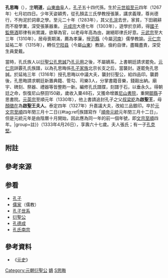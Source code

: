 {{Infobox_officeholder
| name = 孔思晦
| image name =
| width =
| now =孔子第五十四世孫
| period =
| Sex = 男
| date of birth =[[元世祖|元世祖]][[至元_(忽必烈)|至元]]四年七月初四日<br>1267年7月26日
| date of death =[[元文宗|元文宗]][[至順|至順]]四年閏三月十二日<br>{{Death date and age|1333|4|26|1267|7|26}}
| different name = （表字）明道
| Native place =[[山東省|山東省]][[兖州府|兖州府]][[曲阜縣|曲阜縣]]<br> (今名：[[山東省|山東省]][[曲阜市|曲阜市]])
| party = 
| place of death =
| place of birth =
| spouse = 張氏
| educate = 
| past = 
* 衍聖公 <span style="color: blue;">(1267年-1333年)</span>
| relatives = 
[[孔子|孔子]] (遠祖)<br>
[[孔宗願|孔宗願]](九世祖)<br>
[[孔若愚|孔若愚]](八世祖)<br>
[[孔端立|孔端立]](七世祖)<br>
[[孔琥|孔琥]](六世祖)<br>
[[孔拂|孔拂]] (高祖父)<br>
[[孔元孝|孔元孝]] (曾祖父)<br>
[[孔之厚|孔之厚]] (祖父)<br>
[[孔浣|孔浣]] (父)<br>
[[孔克堅|孔克堅]] (子)
}}

'''孔思晦'''（{{bd|1267年|7月26日|1333年|4月26日|catIdx=K孔思晦}}），[[表字|字]]'''明道'''，[[山東|山東]][[曲阜|曲阜]]人，[[孔子|孔子]]五十四代孫。生於[[元世祖|元世祖]][[至元_(忽必烈)|至元]]四年（1267年）七月初四日{{r|jp|page1=8}}。少年天姿穎秀，從孔顏孟三氏學教授張篆，講求義理，尊尚德行，不拘泥於詞章之學。至元二十年（1283年），其父[[孔浣|孔浣]]去世，家貧，下田親耕而不廢學業，深受張篆器重。 [[元成宗|元成宗]]大德七年（1303年），遊學於京師，得[[國子監|國子監]][[祭酒|祭酒]]耶律有尚賞識，欲舉為官，以老母年高為由，謝絕耶律氏好意。[[元武宗|元武宗]]至大三年（1310年），居母喪期滿，薦為孝廉，授[[范縣|范縣]]（今屬[[河南|河南]]）儒學教諭。[[元仁宗|元仁宗]]延祐二年（1315年），轉任[[宁阳县|宁阳县]]（今屬[[山東|山東]]）教諭，儉約自律，盡職盡責，深受生員愛戴。

當時，孔氏族人以[[衍聖公|衍聖公]][[孔思誠|孔思誠]]乃[[孔元用|孔元用]]之後，不屬嫡系，上書朝廷請求罷免。[[元仁宗|元仁宗]]詳覈孔氏族譜，以為孔思晦係[[孔子家族|孔子家族]]北宗长支之后，當襲封。遂罷免孔思誠。於延祐三年（1316年）授孔思晦以中議大夫，襲封衍聖公，給四品印。襲爵後，孔思晦請求朝廷新置典籍、管勾、司樂3人，分掌書籍音樂，錢穀出納。廟宇、碑刻、祭器、禮器等皆整飭一新。編修孔氏譜牒，刻譜于石，以垂永久。得朝廷之命，恢復尼山祭田150畝，歲收入粟48石，又獲命增置[[尼山書院|尼山書院]]，重開[[鄒縣|鄒縣]]子思書院。[[元英宗|元英宗]]至順元年（1330年），他上書請追封孔子之父[[叔梁紇|叔梁紇]]為'''啟聖王'''，母[[顏徵在|顏徵在]]為'''啟聖王夫人'''。泰定四年（1327年）升嘉議大夫，改給三品銀印。卒於[[元文宗|元文宗]][[至順|至順]]四年閏三月十二日{{#tag:ref|族譜寫作「[[元順帝|順帝]][[元統_(元朝)|元統]]元年閏三月十二日」，但是元統元年是由陰曆十月開始，因此應為同一年的前一個年號，即[[元文宗|文宗]][[至順|至順]]四年。|group=註}}（1333年4月26日），享壽六十七歲。夫人張氏；有一子[[孔克堅|孔克堅]]{{r|jp|page1=8}}。

==附註==
{{Reflist|group=註}}

==參考來源==
{{Reflist|2
|refs=
<ref name=jp>{{cite web |title=孔氏大宗支譜 |url=https://www.familysearch.org/search/catalog/1089730 |website=[[FamilySearch|FamilySearch]] |access-date=2020-11-15 |archive-date=2021-01-10 |archive-url=https://web.archive.org/web/20210110113003/https://www.familysearch.org/search/catalog/1089730 |dead-url=no }}</ref>
}}

==参看==
*[[孔子|孔子]]
*[[儒家|儒家]]（儒教）
*[[孔子世系|孔子世系]]
*[[衍聖公|衍聖公]]
*[[孔德成|孔德成]]
*[[孔氏南宗|孔氏南宗]]

==參考資料==
*《[[元史|元史]]》

{{start box}}
{{s-before|堂兄[[孔思誠|孔思誠]]}}
{{s-title|[[衍聖公|衍聖公]]|1316年—1333年}}
{{s-after|子[[孔克堅|孔克堅]]}}
{{end box}}
{{衍圣公}}

{{DEFAULTSORT:K孔思晦}}
[[Category:元朝衍聖公|Category:元朝衍聖公]]
[[Category:孔子五十四代孫|嫡]]
[[Category:孔姓|S思晦]]